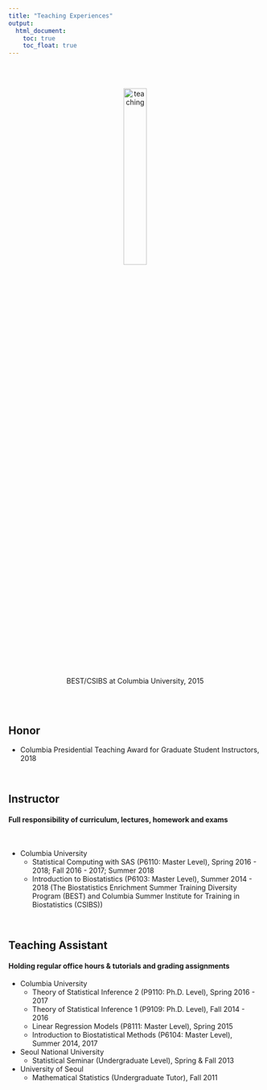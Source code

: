 ```yaml
---
title: "Teaching Experiences"
output:
  html_document:
    toc: true
    toc_float: true
---
```


<br> 

<center>
<br>
<img src="image/BESTCSIBS.jpg" alt="teaching" style="width:30%; border:0px solid">
<br>
BEST/CSIBS at Columbia University, 2015
</center>

<br><br>

## Honor

* Columbia Presidential Teaching Award for Graduate Student Instructors, 2018

<br>

## Instructor

#### Full responsibility of curriculum, lectures, homework and exams

<br> 

* Columbia University
    + Statistical Computing with SAS (P6110: Master Level), Spring 2016 - 2018; Fall 2016 - 2017; Summer 2018
    + Introduction to Biostatistics (P6103: Master Level), Summer 2014 - 2018
      (The Biostatistics Enrichment Summer Training Diversity Program (BEST) and Columbia Summer Institute for Training in Biostatistics (CSIBS))

<br> 

## Teaching Assistant

#### Holding regular office hours & tutorials and grading assignments

* Columbia University
    + Theory of Statistical Inference 2 (P9110: Ph.D. Level), Spring 2016 - 2017
    + Theory of Statistical Inference 1 (P9109: Ph.D. Level), Fall 2014 - 2016
    + Linear Regression Models (P8111: Master Level), Spring 2015
    + Introduction to Biostatistical Methods (P6104: Master Level), Summer 2014, 2017

* Seoul National University
    + Statistical Seminar (Undergraduate Level), Spring & Fall 2013
    
* University of Seoul
    + Mathematical Statistics (Undergraduate Tutor), Fall 2011

